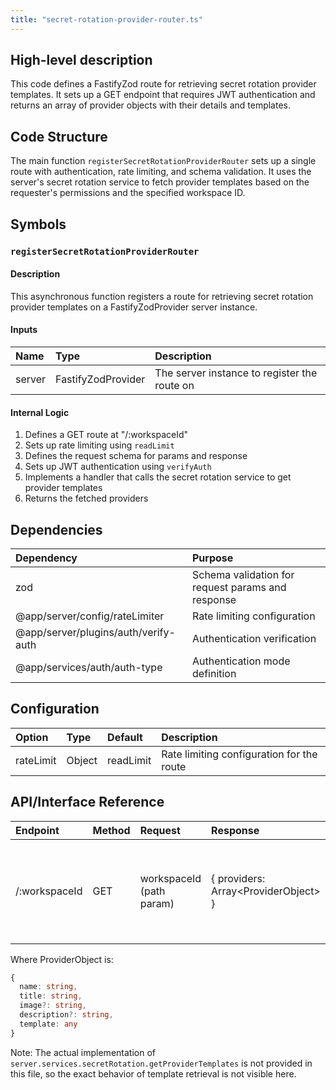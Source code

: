 ```yaml
---
title: "secret-rotation-provider-router.ts"
---
```


## High-level description
This code defines a FastifyZod route for retrieving secret rotation provider templates. It sets up a GET endpoint that requires JWT authentication and returns an array of provider objects with their details and templates.

## Code Structure
The main function `registerSecretRotationProviderRouter` sets up a single route with authentication, rate limiting, and schema validation. It uses the server's secret rotation service to fetch provider templates based on the requester's permissions and the specified workspace ID.

## Symbols

### `registerSecretRotationProviderRouter`
#### Description
This asynchronous function registers a route for retrieving secret rotation provider templates on a FastifyZodProvider server instance.

#### Inputs
| Name | Type | Description |
|:-----|:-----|:------------|
| server | FastifyZodProvider | The server instance to register the route on |

#### Internal Logic
1. Defines a GET route at "/:workspaceId"
2. Sets up rate limiting using `readLimit`
3. Defines the request schema for params and response
4. Sets up JWT authentication using `verifyAuth`
5. Implements a handler that calls the secret rotation service to get provider templates
6. Returns the fetched providers

## Dependencies
| Dependency | Purpose |
|:-----------|:--------|
| zod | Schema validation for request params and response |
| @app/server/config/rateLimiter | Rate limiting configuration |
| @app/server/plugins/auth/verify-auth | Authentication verification |
| @app/services/auth/auth-type | Authentication mode definition |

## Configuration
| Option | Type | Default | Description |
|:-------|:-----|:--------|:------------|
| rateLimit | Object | readLimit | Rate limiting configuration for the route |

## API/Interface Reference
| Endpoint | Method | Request | Response | Description |
|:---------|:-------|:--------|:---------|:------------|
| /:workspaceId | GET | workspaceId (path param) | { providers: Array&lt;ProviderObject&gt; } | Retrieves secret rotation provider templates for the specified workspace |

Where ProviderObject is:
```typescript
{
  name: string,
  title: string,
  image?: string,
  description?: string,
  template: any
}
```

Note: The actual implementation of `server.services.secretRotation.getProviderTemplates` is not provided in this file, so the exact behavior of template retrieval is not visible here.